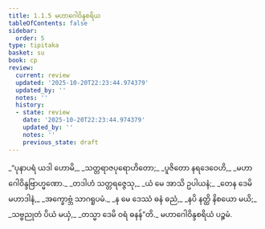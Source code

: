 ```yaml
---
title: 1.1.5 မဟာဂေါဝိန္ဒစရိယ
tableOfContents: false
sidebar:
  order: 5
type: tipitaka
basket: su
book: cp
review:
  current: review
  updated: '2025-10-20T22:23:44.974379'
  updated_by: ''
  notes: ''
  history:
  - state: review
    date: '2025-10-20T22:23:44.974379'
    updated_by: ''
    notes: ''
    previous_state: draft
---
```



<DynamicBreadcrumb />


<ReviewStatus review={frontmatter.review} showDetails={true} />

<HypothesisAnnotation frontmatter={frontmatter} />

<Division number="37" book="cp" e="ch" v="21" p="388">

<Paragraph number="42" type="verses" book="cp">
_“ပုနာပရံ ယဒါ ဟောမိ,_  
_သတ္တရာဇပုရောဟိတော;_  
_ပူဇိတော နရဒေဝေဟိ,_  
_မဟာဂေါဝိန္ဒဗြာဟ္မဏော._  

</Paragraph>

</Division>
<Division number="38" book="cp" e="ch" v="21" p="388">

<Paragraph number="43" type="verses" book="cp">
_တဒါဟံ သတ္တရဇ္ဇေသု,_  
_ယံ မေ အာသိ ဥပါယနံ;_  
_တေန ဒေမိ မဟာဒါနံ,_  
_အက္ခောဗ္ဘံ သာဂရူပမံ._  

</Paragraph>

</Division>
<Division number="39" book="cp" e="ch" v="21" p="389">

<Paragraph number="44" type="verses" book="cp">
_န မေ ဒေဿံ ဓနံ ဓညံ,_  
_နပိ နတ္ထိ နိစယော မယိ;_  
_သဗ္ဗညုတံ ပိယံ မယှံ,_  
_တသ္မာ ဒေမိ ဝရံ ဓနန်”တိ._  


</Paragraph>
</Division>

<Paragraph number="45" type="center" book="cp">
မဟာဂေါဝိန္ဒစရိယံ ပဉ္စမံ.
</Paragraph>